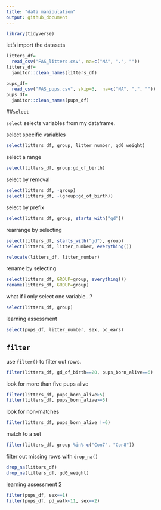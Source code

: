 ```yaml
---
title: "data manipulation"
output: github_document
---
```


```r
library(tidyverse)
```

let's import the datasets

```r
litters_df=
  read_csv("FAS_litters.csv", na=c("NA", ".", ""))
litters_df=
  janitor::clean_names(litters_df)

pups_df=
  read_csv("FAS_pups.csv", skip=3,  na=c("NA", ".", ""))
pups_df=
  janitor::clean_names(pups_df)
```

##`select`

`select` selects variables from my dataframe.

select specific variables

```r
select(litters_df, group, litter_number, gd0_weight)
```

select a range

```r
select(litters_df, group:gd_of_birth)
```

select by removal

```r
select(litters_df, -group)
select(litters_df, -(group:gd_of_birth))
```


select by prefix

```r
select(litters_df, group, starts_with("gd"))
```

rearrange by selecting
```r
select(litters_df, starts_with("gd"), group)
select(litters_df, litter_number, everything())

relocate(litters_df, litter_number)
```

rename by selecting

```r
select(litters_df, GROUP=group, everything())
rename(litters_df, GROUP=group)
```


what if i only select one variable...?

```r
select(litters_df, group)
```

learning assessment 

```r
select(pups_df, litter_number, sex, pd_ears)
```

## `filter`
use `filter()` to filter out rows.

```r
filter(litters_df, gd_of_birth==20, pups_born_alive==6)
```

look for more than five pups alive

```r
filter(litters_df, pups_born_alive>5)
filter(litters_df, pups_born_alive>=5)
```

look for non-matches

```r
filter(litters_df, pups_born_alive !=6)
```

match to a set

```r
filter(litters_df, group %in% c("Con7", "Con8"))
```

filter out missing rows with `drop_na()`

```r
drop_na(litters_df)
drop_na(litters_df, gd0_weight)
```

learning assessment 2

```r
filter(pups_df, sex==1)
filter(pups_df, pd_walk<11, sex==2)
```




